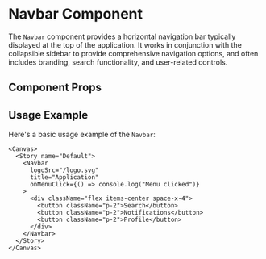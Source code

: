 

<Meta of={Navbar} />

# Navbar Component

The `Navbar` component provides a horizontal navigation bar typically displayed at the top of the application. It works in conjunction with the collapsible sidebar to provide comprehensive navigation options, and often includes branding, search functionality, and user-related controls.

## Component Props

<Canvas of={Navbar.Default} />

<Controls />

## Usage Example

Here's a basic usage example of the `Navbar`:

```tsx
<Canvas>
  <Story name="Default">
    <Navbar
      logoSrc="/logo.svg"
      title="Application"
      onMenuClick={() => console.log("Menu clicked")}
    >
      <div className="flex items-center space-x-4">
        <button className="p-2">Search</button>
        <button className="p-2">Notifications</button>
        <button className="p-2">Profile</button>
      </div>
    </Navbar>
  </Story>
</Canvas>
``` 